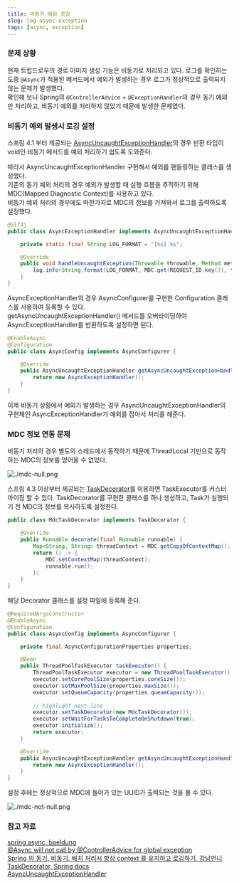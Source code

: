 ```yaml
---
title: 비동기 예외 로깅
slug: log-async-exception
tags: [async, exception]
---
```


### 문제 상황

현재 트립드로우의 경로 이미지 생성 기능은 비동기로 처리되고 있다. 로그를 확인하는 도중 `@Async`가 적용된 메서드에서 예외가 발생하는 경우 로그가 정상적으로 출력되지 않는 문제가 발생했다.  
확인해 보니 Spring의 `@ControllerAdvice` + `@ExceptionHandler`의 경우 동기 예외만 처리하고, 비동기 예외를 처리하지 않았기 때문에 발생한 문제였다. 

### 비동기 예외 발생시 로깅 설정

스프링 4.1 부터 제공되는 [AsyncUncaughtExceptionHandler](https://docs.spring.io/spring-framework/docs/current/javadoc-api/org/springframework/aop/interceptor/AsyncUncaughtExceptionHandler.html)의 경우 반환 타입이 void인 비동기 메서드를 예외 처리하기 쉽도록 도와준다.  

따라서 AsyncUncaughtExceptionHandler 구현해서 예외를 핸들링하는 클래스를 생성했다.  
기존의 동기 예외 처리의 경우 예외가 발생할 때 실행 흐름을 추적하기 위해 MDC(Mapped Diagnostic Context)를 사용하고 있다.  
비동기 예외 처리의 경우에도 마찬가지로 MDC의 정보를 가져와서 로그를 출력하도록 설정했다.  

```java title=AsyncExceptionHandler
@Slf4j
public class AsyncExceptionHandler implements AsyncUncaughtExceptionHandler {

    private static final String LOG_FORMAT = "[%s] %s";

    @Override
    public void handleUncaughtException(Throwable throwable, Method method, Object... obj) {
        log.info(String.format(LOG_FORMAT, MDC.get(REQUEST_ID.key()), throwable.getMessage()), throwable);
    }
}
```

AsyncExceptionHandler의 경우 AsyncConfigurer를 구현한 Configuration 클래스를 사용하여 등록할 수 있다.  
getAsyncUncaughtExceptionHandler() 메서드를 오버라이딩하여 AsyncExceptionHandler를 반환하도록 설정하면 된다.  

```java title=AsyncConfig
@EnableAsync
@Configuration
public class AsyncConfig implements AsyncConfigurer {

    @Override
    public AsyncUncaughtExceptionHandler getAsyncUncaughtExceptionHandler() {
        return new AsyncExceptionHandler();
    }
}
```

이제 비동기 상황에서 예외가 발생하는 경우 AsyncUncaughtExceptionHandler의 구현체인 AsyncExceptionHandler가 예외를 잡아서 처리를 해준다.  

### MDC 정보 연동 문제

비동기 처리의 경우 별도의 스레드에서 동작하기 때문에 ThreadLocal 기반으로 동작하는 MDC의 정보를 얻어올 수 없었다.  

![./mdc-null.png](./mdc-null.png)

스프링 4.3 이상부터 제공되는 [TaskDecorator](https://docs.spring.io/spring-framework/docs/current/javadoc-api/org/springframework/core/task/TaskDecorator.html)를 이용하면 TaskExecutor를 커스터마이징 할 수 있다. TaskDecorator를 구현한 클래스를 하나 생성하고, Task가 실행되기 전 MDC의 정보를 복사하도록 설정한다.  

```java title=MdcTaskDecorator
public class MdcTaskDecorator implements TaskDecorator {

    @Override
    public Runnable decorate(final Runnable runnable) {
        Map<String, String> threadContext = MDC.getCopyOfContextMap();
        return () -> {
            MDC.setContextMap(threadContext);
            runnable.run();
        };
    }
}
```

해당 Decorator 클래스를 설정 파일에 등록해 준다.

```java title=AsyncConfig
@RequiredArgsConstructor
@EnableAsync
@Configuration
public class AsyncConfig implements AsyncConfigurer {

    private final AsyncConfigurationProperties properties;

    @Bean
    public ThreadPoolTaskExecutor taskExecutor() {
        ThreadPoolTaskExecutor executor = new ThreadPoolTaskExecutor();
        executor.setCorePoolSize(properties.coreSize());
        executor.setMaxPoolSize(properties.maxSize());
        executor.setQueueCapacity(properties.queueCapacity());
        
        // highlight-next-line
        executor.setTaskDecorator(new MdcTaskDecorator());
        executor.setWaitForTasksToCompleteOnShutdown(true);
        executor.initialize();
        return executor;
    }

    @Override
    public AsyncUncaughtExceptionHandler getAsyncUncaughtExceptionHandler() {
        return new AsyncExceptionHandler();
    }
}
```

설정 후에는 정상적으로 MDC에 들어가 있는 UUID가 출력되는 것을 볼 수 있다.

![./mdc-not-null.png](./mdc-not-null.png)


### 참고 자료

[spring async, baeldung](https://www.baeldung.com/spring-async)  
[@Async will not call by @ControllerAdvice for global exception](https://stackoverflow.com/questions/61885358/async-will-not-call-by-controlleradvice-for-global-exception)  
[Spring 의 동기, 비동기, 배치 처리시 항상 context 를 유지하고 로깅하기, 강남언니](https://blog.gangnamunni.com/post/mdc-context-task-decorator/)  
[TaskDecorator, Spring docs](https://docs.spring.io/spring-framework/docs/current/javadoc-api/org/springframework/core/task/TaskDecorator.html)  
[AsyncUncaughtExceptionHandler](https://docs.spring.io/spring-framework/docs/current/javadoc-api/org/springframework/aop/interceptor/AsyncUncaughtExceptionHandler.html)  